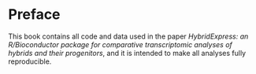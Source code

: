 
# Preface {.unnumbered}

This book contains all code and data used in the paper
*HybridExpress: an R/Bioconductor package for comparative transcriptomic analyses of hybrids and their progenitors*, and it is intended to make all analyses fully reproducible.

